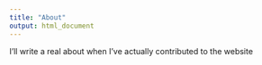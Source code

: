 ```yaml
---
title: "About"
output: html_document
---
```


I'll write a real about when I've actually contributed to the website